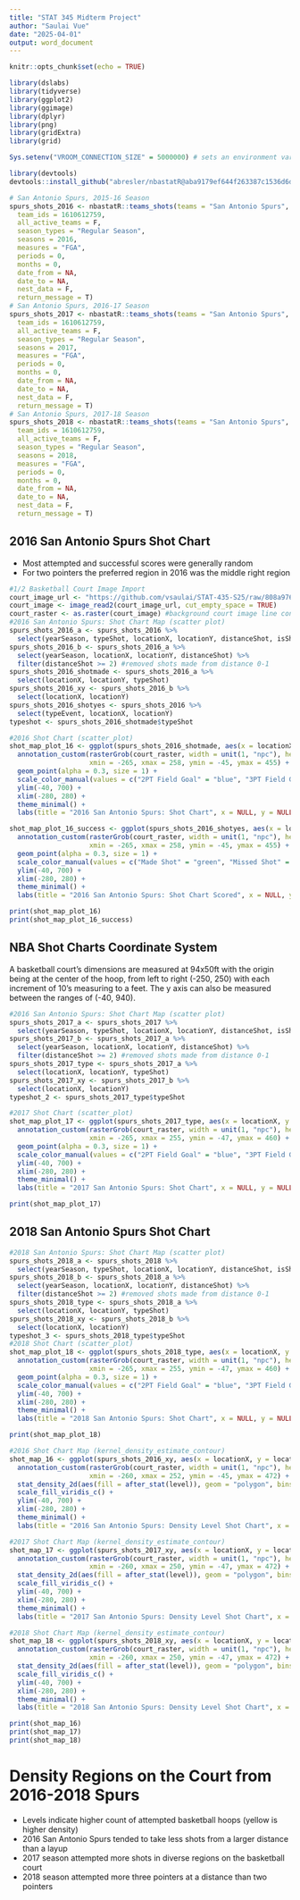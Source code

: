 ```yaml
---
title: "STAT 345 Midterm Project"
author: "Saulai Vue"
date: "2025-04-01"
output: word_document
---
```


```r
knitr::opts_chunk$set(echo = TRUE)
```

```r
library(dslabs)
library(tidyverse)
library(ggplot2)
library(ggimage)
library(dplyr)
library(png)
library(gridExtra)
library(grid)
```

```r
Sys.setenv("VROOM_CONNECTION_SIZE" = 5000000) # sets an environment variable to increase buffer size to accommodate a long line
```

```r
library(devtools)
devtools::install_github("abresler/nbastatR@aba9179ef644f263387c1536d6ddd26104d79cf4")
```

```r
# San Antonio Spurs, 2015-16 Season
spurs_shots_2016 <- nbastatR::teams_shots(teams = "San Antonio Spurs", 
  team_ids = 1610612759, 
  all_active_teams = F, 
  season_types = "Regular Season", 
  seasons = 2016, 
  measures = "FGA", 
  periods = 0, 
  months = 0, 
  date_from = NA, 
  date_to = NA, 
  nest_data = F, 
  return_message = T)
# San Antonio Spurs, 2016-17 Season
spurs_shots_2017 <- nbastatR::teams_shots(teams = "San Antonio Spurs", 
  team_ids = 1610612759, 
  all_active_teams = F, 
  season_types = "Regular Season", 
  seasons = 2017, 
  measures = "FGA", 
  periods = 0, 
  months = 0, 
  date_from = NA, 
  date_to = NA, 
  nest_data = F, 
  return_message = T)
# San Antonio Spurs, 2017-18 Season
spurs_shots_2018 <- nbastatR::teams_shots(teams = "San Antonio Spurs", 
  team_ids = 1610612759, 
  all_active_teams = F, 
  season_types = "Regular Season", 
  seasons = 2018, 
  measures = "FGA", 
  periods = 0, 
  months = 0, 
  date_from = NA, 
  date_to = NA, 
  nest_data = F, 
  return_message = T)
```
## 2016 San Antonio Spurs Shot Chart
* Most attempted and successful scores were generally random
* For two pointers the preferred region in 2016 was the middle right region


```r
#1/2 Basketball Court Image Import
court_image_url <- "https://github.com/vsaulai/STAT-435-S25/raw/808a97692d03d5a8c4ef6cfd3b73d9cacd6d430f/290fc566ed83486e6f50979f535fb25e.jpg"
court_image <- image_read2(court_image_url, cut_empty_space = TRUE)
court_raster <- as.raster(court_image) #background court image line conversion
#2016 San Antonio Spurs: Shot Chart Map (scatter plot)
spurs_shots_2016_a <- spurs_shots_2016 %>%
  select(yearSeason, typeShot, locationX, locationY, distanceShot, isShotMade, distanceShot)
spurs_shots_2016_b <- spurs_shots_2016_a %>%
  select(yearSeason, locationX, locationY, distanceShot) %>%
  filter(distanceShot >= 2) #removed shots made from distance 0-1
spurs_shots_2016_shotmade <- spurs_shots_2016_a %>%
  select(locationX, locationY, typeShot)
spurs_shots_2016_xy <- spurs_shots_2016_b %>%
  select(locationX, locationY)
spurs_shots_2016_shotyes <- spurs_shots_2016 %>%
  select(typeEvent, locationX, locationY)
typeshot <- spurs_shots_2016_shotmade$typeShot

#2016 Shot Chart (scatter_plot)
shot_map_plot_16 <- ggplot(spurs_shots_2016_shotmade, aes(x = locationX, y = locationY, color = typeShot)) +
  annotation_custom(rasterGrob(court_raster, width = unit(1, "npc"), height = unit(1, "npc")), #background image import scaled
                    xmin = -265, xmax = 258, ymin = -45, ymax = 455) +
  geom_point(alpha = 0.3, size = 1) +
  scale_color_manual(values = c("2PT Field Goal" = "blue", "3PT Field Goal" = "red"), name = NULL) +
  ylim(-40, 700) +
  xlim(-280, 280) +
  theme_minimal() +
  labs(title = "2016 San Antonio Spurs: Shot Chart", x = NULL, y = NULL)

shot_map_plot_16_success <- ggplot(spurs_shots_2016_shotyes, aes(x = locationX, y = locationY, color = typeEvent)) +
  annotation_custom(rasterGrob(court_raster, width = unit(1, "npc"), height = unit(1, "npc")), #background image import scaled
                    xmin = -265, xmax = 258, ymin = -45, ymax = 455) +
  geom_point(alpha = 0.3, size = 1) +
  scale_color_manual(values = c("Made Shot" = "green", "Missed Shot" = "red"), name = NULL) +
  ylim(-40, 700) +
  xlim(-280, 280) +
  theme_minimal() +
  labs(title = "2016 San Antonio Spurs: Shot Chart Scored", x = NULL, y = NULL)

print(shot_map_plot_16)
print(shot_map_plot_16_success)
```

## NBA Shot Charts Coordinate System
A basketball court's dimensions are measured at 94x50ft with the origin being at the center of the hoop,
from left to right (-250, 250) with each increment of 10's measuring to a feet. 
The y axis can also be measured between the ranges of (-40, 940).

```r
#2016 San Antonio Spurs: Shot Chart Map (scatter plot)
spurs_shots_2017_a <- spurs_shots_2017 %>%
  select(yearSeason, typeShot, locationX, locationY, distanceShot, isShotMade, distanceShot)
spurs_shots_2017_b <- spurs_shots_2017_a %>%
  select(yearSeason, locationX, locationY, distanceShot) %>%
  filter(distanceShot >= 2) #removed shots made from distance 0-1
spurs_shots_2017_type <- spurs_shots_2017_a %>%
  select(locationX, locationY, typeShot)
spurs_shots_2017_xy <- spurs_shots_2017_b %>%
  select(locationX, locationY)
typeshot_2 <- spurs_shots_2017_type$typeShot

#2017 Shot Chart (scatter_plot)
shot_map_plot_17 <- ggplot(spurs_shots_2017_type, aes(x = locationX, y = locationY, color = typeshot_2)) +
  annotation_custom(rasterGrob(court_raster, width = unit(1, "npc"), height = unit(1, "npc")), #background image import scaled
                    xmin = -265, xmax = 255, ymin = -47, ymax = 460) +
  geom_point(alpha = 0.3, size = 1) +
  scale_color_manual(values = c("2PT Field Goal" = "blue", "3PT Field Goal" = "red"), name = NULL) +
  ylim(-40, 700) +
  xlim(-280, 280) +
  theme_minimal() +
  labs(title = "2017 San Antonio Spurs: Shot Chart", x = NULL, y = NULL)

print(shot_map_plot_17)

```

## 2018 San Antonio Spurs Shot Chart

```r
#2018 San Antonio Spurs: Shot Chart Map (scatter plot)
spurs_shots_2018_a <- spurs_shots_2018 %>%
  select(yearSeason, typeShot, locationX, locationY, distanceShot, isShotMade, distanceShot)
spurs_shots_2018_b <- spurs_shots_2018_a %>%
  select(yearSeason, locationX, locationY, distanceShot) %>%
  filter(distanceShot >= 2) #removed shots made from distance 0-1
spurs_shots_2018_type <- spurs_shots_2018_a %>%
  select(locationX, locationY, typeShot)
spurs_shots_2018_xy <- spurs_shots_2018_b %>%
  select(locationX, locationY)
typeshot_3 <- spurs_shots_2018_type$typeShot
#2018 Shot Chart (scatter_plot)
shot_map_plot_18 <- ggplot(spurs_shots_2018_type, aes(x = locationX, y = locationY, color = typeshot_3)) +
  annotation_custom(rasterGrob(court_raster, width = unit(1, "npc"), height = unit(1, "npc")), #background image import scaled
                    xmin = -265, xmax = 255, ymin = -47, ymax = 460) +
  geom_point(alpha = 0.3, size = 1) +
  scale_color_manual(values = c("2PT Field Goal" = "blue", "3PT Field Goal" = "red"), name = NULL) +
  ylim(-40, 700) +
  xlim(-280, 280) +
  theme_minimal() +
  labs(title = "2018 San Antonio Spurs: Shot Chart", x = NULL, y = NULL)

print(shot_map_plot_18)
```

```r
#2016 Shot Chart Map (kernel_density_estimate_contour)
shot_map_16 <- ggplot(spurs_shots_2016_xy, aes(x = locationX, y = locationY)) +
  annotation_custom(rasterGrob(court_raster, width = unit(1, "npc"), height = unit(1, "npc")), #background image import scaled
                    xmin = -260, xmax = 252, ymin = -45, ymax = 472) +
  stat_density_2d(aes(fill = after_stat(level)), geom = "polygon", bins = 13, alpha = 0.8) +
  scale_fill_viridis_c() +
  ylim(-40, 700) +
  xlim(-280, 280) +
  theme_minimal() +
  labs(title = "2016 San Antonio Spurs: Density Level Shot Chart", x = NULL, y = NULL)

#2017 Shot Chart Map (kernel_density_estimate_contour)
shot_map_17 <- ggplot(spurs_shots_2017_xy, aes(x = locationX, y = locationY)) +
  annotation_custom(rasterGrob(court_raster, width = unit(1, "npc"), height = unit(1, "npc")), #background image import scaled
                    xmin = -260, xmax = 250, ymin = -47, ymax = 472) +
  stat_density_2d(aes(fill = after_stat(level)), geom = "polygon", bins = 13, alpha = 0.8) +
  scale_fill_viridis_c() +
  ylim(-40, 700) +
  xlim(-280, 280) +
  theme_minimal() +
  labs(title = "2017 San Antonio Spurs: Density Level Shot Chart", x = NULL, y = NULL)

#2018 Shot Chart Map (kernel_density_estimate_contour)
shot_map_18 <- ggplot(spurs_shots_2018_xy, aes(x = locationX, y = locationY)) +
  annotation_custom(rasterGrob(court_raster, width = unit(1, "npc"), height = unit(1, "npc")), #background image import scaled
                    xmin = -260, xmax = 250, ymin = -47, ymax = 472) +
  stat_density_2d(aes(fill = after_stat(level)), geom = "polygon", bins = 13, alpha = 0.8) +
  scale_fill_viridis_c() +
  ylim(-40, 700) +
  xlim(-280, 280) +
  theme_minimal() +
  labs(title = "2018 San Antonio Spurs: Density Level Shot Chart", x = NULL, y = NULL)

print(shot_map_16)
print(shot_map_17)
print(shot_map_18)
```
# Density Regions on the Court from 2016-2018 Spurs

* Levels indicate higher count of attempted basketball hoops (yellow is higher density)
* 2016 San Antonio Spurs tended to take less shots from a larger distance than a layup
* 2017 season attempted more shots in diverse regions on the basketball court
* 2018 season attempted more three pointers at a distance than two pointers
